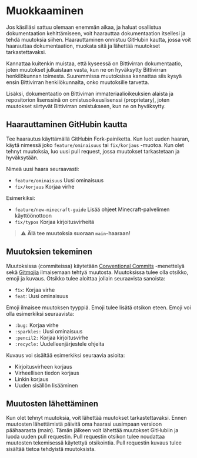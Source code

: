 # Muokkaaminen

Jos käsilläsi sattuu olemaan enemmän aikaa, ja haluat osallistua dokumentaation kehittämiseen, voit haarauttaa dokumentaation itsellesi ja tehdä muutoksia siihen. Haarauttaminen onnistuu GitHubin kautta, jossa voit haarauttaa dokumentaation, muokata sitä ja lähettää muutokset tarkastettavaksi.

Kannattaa kuitenkin muistaa, että kyseessä on Bittivirran dokumentaatio, joten muutokset julkaistaan vasta, kun ne on hyväksytty Bittivirran henkilökunnan toimesta. Suuremmissa muutoksissa kannattaa siis kysyä ensin Bittivirran henkilökunnalta, onko muutoksille tarvetta.

Lisäksi, dokumentaatio on Bittivirran immateriaalioikeuksien alaista ja repositorion lisenssinä on omistusoikeuslisenssi (proprietary), joten muutokset siirtyvät Bittivirran omistukseen, kun ne on hyväksytty.

## Haarauttaminen GitHubin kautta

Tee haarautus käyttämällä GitHubin Fork-painiketta. Kun luot uuden haaran, käytä nimessä joko `feature/ominaisuus` tai `fix/korjaus` -muotoa. Kun olet tehnyt muutoksia, luo uusi pull request, jossa muutokset tarkastetaan ja hyväksytään.

Nimeä uusi haara seuraavasti:

- `feature/ominaisuus` Uusi ominaisuus
- `fix/korjaus` Korjaa virhe

Esimerkiksi:

- `feature/new-minecraft-guide` Lisää ohjeet Minecraft-palvelimen käyttöönottoon
- `fix/typos` Korjaa kirjoitusvirheitä

> ⚠️ **Älä tee muutoksia suoraan `main`-haaraan!**

## Muutoksien tekeminen

Muutoksissa (commiteissa) käytetään [Conventional Commits](https://www.conventionalcommits.org/en/v1.0.0/) -menettelyä sekä [Gitmojia](https://gitmoji.dev/) ilmaisemaan tehtyä muutosta. Muutoksissa tulee olla otsikko, emoji ja kuvaus. Otsikko tulee aloittaa jollain seuraavista sanoista:

- `fix`: Korjaa virhe
- `feat`: Uusi ominaisuus

Emoji ilmaisee muutoksen tyyppiä. Emoji tulee lisätä otsikon eteen. Emoji voi olla esimerkiksi seuraavista:

- `:bug:` Korjaa virhe
- `:sparkles:` Uusi ominaisuus
- `:pencil2:` Korjaa kirjoitusvirhe
- `:recycle:` Uudelleenjärjestele ohjeita

Kuvaus voi sisältää esimerkiksi seuraavia asioita:

- Kirjoitusvirheen korjaus
- Virheellisen tiedon korjaus
- Linkin korjaus
- Uuden sisällön lisääminen

## Muutosten lähettäminen

Kun olet tehnyt muutoksia, voit lähettää muutokset tarkastettavaksi. Ennen muutosten lähettämistä päivitä oma haarasi uusimpaan versioon päähaarasta (main). Tämän jälkeen voit lähettää muutokset GitHubiin ja luoda uuden pull requestin. Pull requestin otsikon tulee noudattaa muutosten tekemisessä käytettyä otsikointia. Pull requestin kuvaus tulee sisältää tietoa tehdyistä muutoksista.
